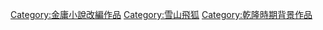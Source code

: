 [[Category:金庸小說改編作品|Category:金庸小說改編作品]]
[[Category:雪山飛狐|Category:雪山飛狐]]
[[Category:乾隆時期背景作品|Category:乾隆時期背景作品]]